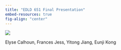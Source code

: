 ```yaml
---
title: "EDLD 651 Final Presentation"
embed-resources: true
fig-align: "center"
---
```


::: column-page
![](images/hq720.png)
:::

Elyse Calhoun, Frances Jess, Yitong Jiang, Eunji Kong
